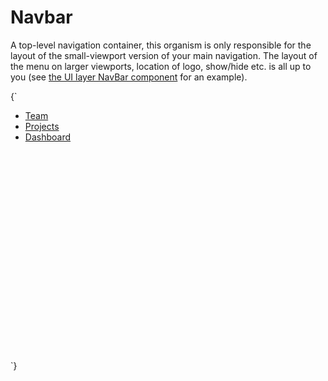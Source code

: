 
<Meta title="Organisms/Navbar" />

# Navbar

A top-level navigation container, this organism is only responsible for the layout of the small-viewport version of your main navigation. The layout of the menu on larger viewports, location of logo, show/hide etc. is all up to you (see [the UI layer NavBar component](/docs/ui-navigation-navbar--navbar) for an example).

<Canvas>
  <Story name="Navbar">
    {`
      <div style="min-height:25rem;">
        <div class="u-relative">
          <ul class="u-flex u-flex-col a-list-reset o-navbar u-padding-s u-bg-gray-dark" id="navbar-1">
            <li class="u-margin-s-bottom">
              <a href="/" class="a-button a-button--nav-large" aria-current="page">Team</a>
            </li>
            <li class="u-margin-s-bottom">
              <a href="/" class="a-button a-button--nav-large">Projects</a>
            </li>
            <li class="u-margin-s-bottom">
              <a href="/" class="a-button a-button--nav-large">Dashboard</a>
            </li>
          </ul>
        </div>
      </div>
    `}
  </Story>
</Canvas>
